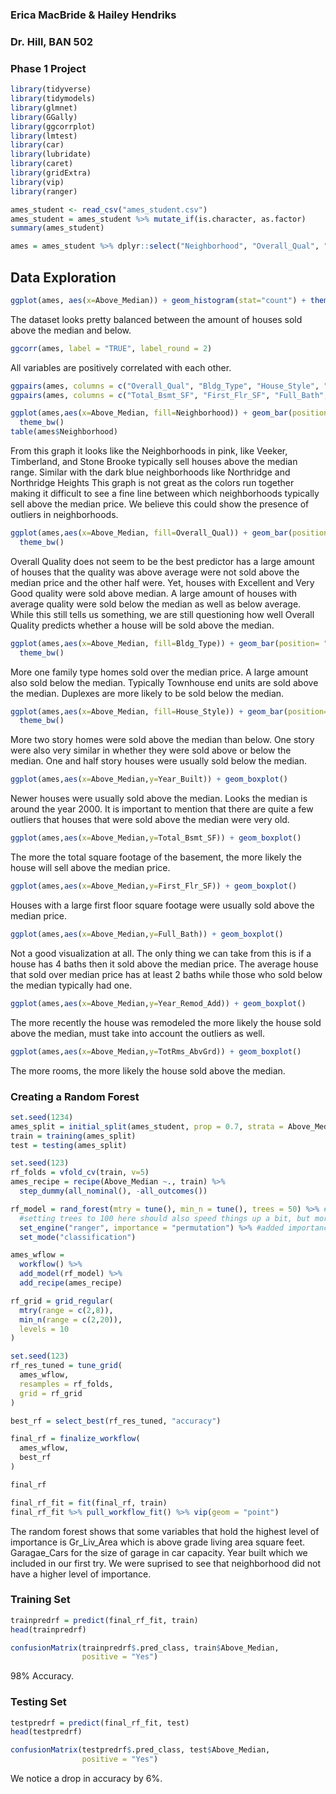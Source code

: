 ### Erica MacBride & Hailey Hendriks
### Dr. Hill, BAN 502
### Phase 1 Project
```{r}
library(tidyverse)
library(tidymodels)
library(glmnet) 
library(GGally)
library(ggcorrplot)
library(lmtest)
library(car)
library(lubridate)
library(caret)
library(gridExtra) 
library(vip) 
library(ranger)

```
```{r}
ames_student <- read_csv("ames_student.csv")
ames_student = ames_student %>% mutate_if(is.character, as.factor)
summary(ames_student)

```
```{r}
ames = ames_student %>% dplyr::select("Neighborhood", "Overall_Qual", "Bldg_Type", "House_Style", "Year_Built", "Total_Bsmt_SF", "First_Flr_SF", "Full_Bath",  "Year_Remod_Add", "TotRms_AbvGrd", "Above_Median")
```


## Data Exploration
```{r}
ggplot(ames, aes(x=Above_Median)) + geom_histogram(stat="count") + theme_bw()
```
The dataset looks pretty balanced between the amount of houses sold above the median and below. 


```{r}
ggcorr(ames, label = "TRUE", label_round = 2) 
```
All variables are positively correlated with each other. 

```{r}
ggpairs(ames, columns = c("Overall_Qual", "Bldg_Type", "House_Style", "Year_Built","Above_Median"))
ggpairs(ames, columns = c("Total_Bsmt_SF", "First_Flr_SF", "Full_Bath",  "Year_Remod_Add", "TotRms_AbvGrd", "Above_Median"))
```
```{r}
ggplot(ames,aes(x=Above_Median, fill=Neighborhood)) + geom_bar(position= "fill") + 
  theme_bw()
table(ames$Neighborhood)
```
From this graph it looks like the Neighborhoods in pink, like Veeker, Timberland, and Stone Brooke typically sell houses above the median range. Similar with the dark blue neighborhoods like Northridge and Northridge Heights This graph is not great as the colors run together making it difficult to see a fine line between which neighborhoods typically sell above the median price. We believe this could show the presence of outliers in neighborhoods. 

```{r}
ggplot(ames,aes(x=Above_Median, fill=Overall_Qual)) + geom_bar(position= "fill") + 
  theme_bw()
```
Overall Quality does not seem to be the best predictor has a large amount of houses that the quality was above average were not sold above the median price and the other half were. Yet, houses with Excellent and Very Good quality were sold above median. A large amount of houses with average quality were sold below the median as well as below average. While this still tells us something, we are still questioning how well Overall Quality predicts whether a house will be sold above the median.


```{r}
ggplot(ames,aes(x=Above_Median, fill=Bldg_Type)) + geom_bar(position= "fill") + 
  theme_bw()
```
More one family type homes sold over the median price. A large amount also sold below the median. Typically Townhouse end units are sold above the median. Duplexes are more likely to be sold below the median.

```{r}
ggplot(ames,aes(x=Above_Median, fill=House_Style)) + geom_bar(position= "fill") + 
  theme_bw()
```
More two story homes were sold above the median than below. One story were also very similar in whether they were sold above or below the median. One and half story houses were usually sold below the median. 

```{r}
ggplot(ames,aes(x=Above_Median,y=Year_Built)) + geom_boxplot()
```
Newer houses were usually sold above the median. Looks the median is around the year 2000. It is important to mention that there are quite a few outliers that houses that were sold above the median were very old.

```{r}
ggplot(ames,aes(x=Above_Median,y=Total_Bsmt_SF)) + geom_boxplot()
```
The more the total square footage of the basement, the more likely the house will sell above the median price. 

```{r}
ggplot(ames,aes(x=Above_Median,y=First_Flr_SF)) + geom_boxplot()
```
Houses with a large first floor square footage were usually sold above the median price.

```{r}
ggplot(ames,aes(x=Above_Median,y=Full_Bath)) + geom_boxplot()
```
Not a good visualization at all. The only thing we can take from this is if a house has 4 baths then it sold above the median price. The average house that sold over median price has at least 2 baths while those who sold below the median typically had one.



```{r}
ggplot(ames,aes(x=Above_Median,y=Year_Remod_Add)) + geom_boxplot()
```

The more recently the house was remodeled the more likely the house sold above the median, must take into account the outliers as well.

```{r}
ggplot(ames,aes(x=Above_Median,y=TotRms_AbvGrd)) + geom_boxplot()
```
The more rooms, the more likely the house sold above the median.

### Creating a Random Forest
```{r}
set.seed(1234) 
ames_split = initial_split(ames_student, prop = 0.7, strata = Above_Median) #70% in training
train = training(ames_split)
test = testing(ames_split)

```

```{r}
set.seed(123)
rf_folds = vfold_cv(train, v=5)
ames_recipe = recipe(Above_Median ~., train) %>%
  step_dummy(all_nominal(), -all_outcomes())

rf_model = rand_forest(mtry = tune(), min_n = tune(), trees = 50) %>% #add tuning of mtry and min_n parameters
  #setting trees to 100 here should also speed things up a bit, but more trees might be better
  set_engine("ranger", importance = "permutation") %>% #added importance metric
  set_mode("classification")

ames_wflow = 
  workflow() %>% 
  add_model(rf_model) %>% 
  add_recipe(ames_recipe)

rf_grid = grid_regular(
  mtry(range = c(2,8)),
  min_n(range = c(2,20)),
  levels = 10
)

set.seed(123)
rf_res_tuned = tune_grid(
  ames_wflow,
  resamples = rf_folds,
  grid = rf_grid 
)

```

```{r}
best_rf = select_best(rf_res_tuned, "accuracy")

final_rf = finalize_workflow(
  ames_wflow,
  best_rf
)

final_rf
```
```{r}
final_rf_fit = fit(final_rf, train)
final_rf_fit %>% pull_workflow_fit() %>% vip(geom = "point")

```
The random forest shows that some variables that hold the highest level of importance is Gr_Liv_Area which is above grade living area square feet. Garagae_Cars for the size of garage in car capacity. Year built which we included in our first try. We were suprised to see that neighborhood did not have a higher level of importance.

### Training Set
```{r}
trainpredrf = predict(final_rf_fit, train)
head(trainpredrf)
```

```{r}
confusionMatrix(trainpredrf$.pred_class, train$Above_Median, 
                positive = "Yes")

```
98% Accuracy.

### Testing Set
```{r}
testpredrf = predict(final_rf_fit, test)
head(testpredrf)

```

```{r}
confusionMatrix(testpredrf$.pred_class, test$Above_Median, 
                positive = "Yes")

```
We notice a drop in accuracy by 6%.


